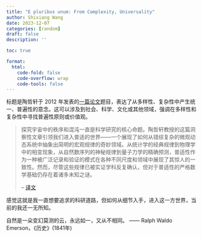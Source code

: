 ```yaml
---
title: "E pluribus unum: From Complexity, Universality" 
author: Shixiang Wang
date: 2023-12-07
categories: [random]
draft: false
description: ''

toc: true

format:
  html:
    code-fold: false
    code-overflow: wrap
    code-tools: false
---
```


标题是陶哲轩于 2012 年发表的[一篇论文](https://direct.mit.edu/daed/article/141/3/23/27037/E-pluribus-unum-From-Complexity-Universality)题目，表达了从多样性、复杂性中产生统一、普遍性的意念。这可以涉及到社会、科学、文化或其他领域，强调在多样性和复杂性中寻找普遍性原则或价值观。

> 探究宇宙中的秩序和混沌一直是科学研究的核心命题。陶哲轩教授的这篇洞察性文章引领我们进入普适的世界——一个展现了如何从错综复杂的微观动态系统中抽象出简明的宏观规律的奇妙领域。从统计学的经典规律到物理学中的相变现象，从自然数序列的神秘规律到量子力学的精确预测，普适性作为一种被广泛记录和验证的模式在各种不同尺度和领域中展现了其惊人的一致性。然而，尽管这些规律已被实证学科反复确认，但对于普适性的严格数学基础仍存在着诸多未知之谜。
>
> -- [译文](https://mp.weixin.qq.com/s/X72WIF0qzPMMRKDoKJiDZw)

感觉这就是我一直想要追求的科研道路，但如何从细节入手，进入这一方世界，当前的我还一无所知。

自然是一朵变幻莫测的云，永远如一，又从不相同。
    —— Ralph Waldo Emerson，《历史》(1841年)
